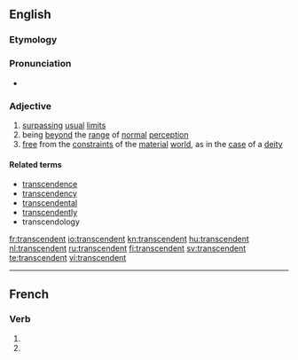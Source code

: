 ==English==

===Etymology===
{{suffix|transcend|ent}}

===Pronunciation===
* {{IPA|/tɹænˈsɛndɛnt/}}

===Adjective===
{{en-adj-more}}

# [[surpass]]ing [[usual]] [[limit]]s
# being [[beyond]] the [[range]] of [[normal]] [[perception]]
# [[free]] from the [[constraint]]s of the [[material]] [[world]], as in the [[case]] of a [[deity]]

====Related terms====

* [[transcendence]]
* [[transcendency]]
* [[transcendental]]
* [[transcendently]]
* transcendology

[[fr:transcendent]]
[[io:transcendent]]
[[kn:transcendent]]
[[hu:transcendent]]
[[nl:transcendent]]
[[ru:transcendent]]
[[fi:transcendent]]
[[sv:transcendent]]
[[te:transcendent]]
[[vi:transcendent]]

----
==French==

===Verb===
{{fr-verb-form}}

# {{conjugation of|transcender||3|p|pres|ind|lang=fr}}
# {{conjugation of|transcender||3|p|pres|sub|lang=fr}}

{{count page|[[Wiktionary:Page count]]}}
{{rfc-auto}}